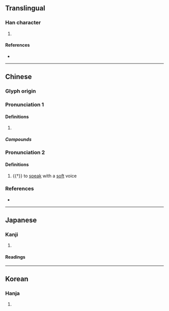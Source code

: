 {{character info/new}}
==Translingual==

===Han character===
{{Han char|rn=30|rad=口|as=05|sn=8|four=68037|canj=ROII|ids=⿰口令}}

# {{defn|Han|sort=口05}}

====References====
* {{Han ref|kx=0181.290|dkj=03434|dj=0399.320|hdz=10606.020|uh=5464|ud=21604|bh=CBEF|bd=52207}}

----

==Chinese==
{{zh-forms}}

===Glyph origin===
{{Han etym}}

===Pronunciation 1===
{{zh-pron
|m=呤
|c=ling4,ling5
}}

====Definitions====
{{zh-hanzi}}

# {{rfdef|zh}}

=====Compounds=====
{{zh-der|嘌呤}}

===Pronunciation 2===
{{zh-pron
|m=líng
|mc=y
|oc=y
}}

====Definitions====
{{zh-hanzi}}

# {{†}} to [[speak]] with a [[soft]] voice

===References===
* {{R:yue:Hanzi}}

----

==Japanese==

===Kanji===
{{ja-kanji|rs=口05}}

# {{defn|lang=ja|sort=口05}}

====Readings====
{{ja-readings|goon=[[りょう]] (ryō)|kanon=[[れい]] (rei)|kun=[[ささやき]] (sasayaki)}}

----

==Korean==

===Hanja===
{{ko-hanja|hangeul=령|rv=ryeong|mr=ryŏng}}

# {{defn|lang=ko|sort=口05}}